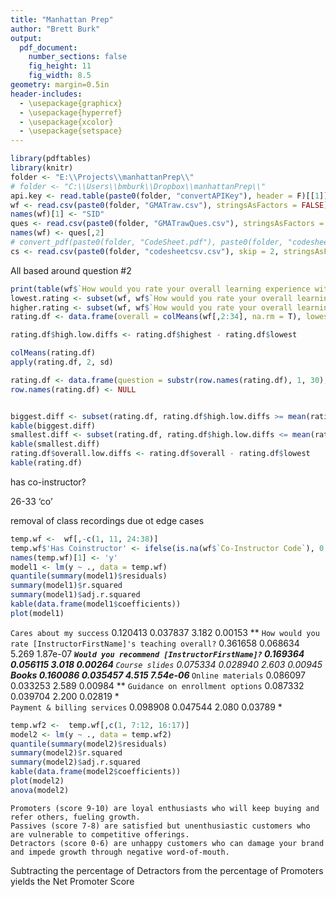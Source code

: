 ```yaml
---
title: "Manhattan Prep"
author: "Brett Burk"
output: 
  pdf_document: 
    number_sections: false
    fig_height: 11
    fig_width: 8.5
geometry: margin=0.5in
header-includes:
  - \usepackage{graphicx}
  - \usepackage{hyperref}
  - \usepackage{xcolor}
  - \usepackage{setspace}
---
```



```r
library(pdftables)
library(knitr)
folder <- "E:\\Projects\\manhattanPrep\\"
# folder <- "C:\\Users\\bmburk\\Dropbox\\manhattanPrep\\"
api.key <- read.table(paste0(folder, "convertAPIKey"), header = F)[[1]]
wf <- read.csv(paste0(folder, "GMATraw.csv"), stringsAsFactors = FALSE)
names(wf)[1] <- "SID"
ques <- read.csv(paste0(folder, "GMATrawQues.csv"), stringsAsFactors = FALSE)
names(wf) <- ques[,2]
# convert_pdf(paste0(folder, "CodeSheet.pdf"), paste0(folder, "codesheetcsv.csv"), api_key = api.key)
cs <- read.csv(paste0(folder, "codesheetcsv.csv"), skip = 2, stringsAsFactors = FALSE)
```

All based around question #2

```r
print(table(wf$`How would you rate your overall learning experience with Manhattan Prep?`))
lowest.rating <- subset(wf, wf$`How would you rate your overall learning experience with Manhattan Prep?` <= 2)
higher.rating <- subset(wf, wf$`How would you rate your overall learning experience with Manhattan Prep?` > 2)
rating.df <- data.frame(overall = colMeans(wf[,2:34], na.rm = T), lowest = colMeans(lowest.rating[,2:34], na.rm = T), highest = colMeans(higher.rating[,2:34], na.rm = T))

rating.df$high.low.diffs <- rating.df$highest - rating.df$lowest

colMeans(rating.df)
apply(rating.df, 2, sd)

rating.df <- data.frame(question = substr(row.names(rating.df), 1, 30), rating.df)
row.names(rating.df) <- NULL


biggest.diff <- subset(rating.df, rating.df$high.low.diffs >= mean(rating.df$high.low.diffs) + sd(rating.df$high.low.diffs))
kable(biggest.diff)
smallest.diff <- subset(rating.df, rating.df$high.low.diffs <= mean(rating.df$high.low.diffs) - sd(rating.df$high.low.diffs))
kable(smallest.diff)
rating.df$overall.low.diffs <- rating.df$overall - rating.df$lowest
kable(rating.df)
```

has co-instructor?

26-33 'co'

removal of class recordings due ot edge cases
```r
temp.wf <-  wf[,-c(1, 11, 24:38)]
temp.wf$'Has Coinstructor' <- ifelse(is.na(wf$`Co-Instructor Code`), 0, 1)
names(temp.wf)[1] <- 'y'
model1 <- lm(y ~ ., data = temp.wf)
quantile(summary(model1)$residuals)
summary(model1)$r.squared
summary(model1)$adj.r.squared
kable(data.frame(model1$coefficients))
plot(model1)
```

`Cares about my success`                                        0.120413   0.037837   3.182  0.00153 ** 
`How would you rate [InstructorFirstName]'s teaching overall?`  0.361658   0.068634   5.269 1.87e-07 ***
`Would you recommend [InstructorFirstName]?`                    0.169364   0.056115   3.018  0.00264 ** 
`Course slides`                                                 0.075334   0.028940   2.603  0.00945 ** 
Books                                                           0.160086   0.035457   4.515 7.54e-06 ***
`Online materials`                                              0.086097   0.033253   2.589  0.00984 ** 
`Guidance on enrollment options`                                0.087332   0.039704   2.200  0.02819 *  
`Payment & billing services`                                    0.098908   0.047544   2.080  0.03789 * 


```r
temp.wf2 <-  temp.wf[,c(1, 7:12, 16:17)]
model2 <- lm(y ~ ., data = temp.wf2)
quantile(summary(model2)$residuals)
summary(model2)$r.squared
summary(model2)$adj.r.squared
kable(data.frame(model2$coefficients))
plot(model2)
anova(model2)
```


    Promoters (score 9-10) are loyal enthusiasts who will keep buying and refer others, fueling growth.
    Passives (score 7-8) are satisfied but unenthusiastic customers who are vulnerable to competitive offerings.
    Detractors (score 0-6) are unhappy customers who can damage your brand and impede growth through negative word-of-mouth.

Subtracting the percentage of Detractors from the percentage of Promoters yields the Net Promoter Score